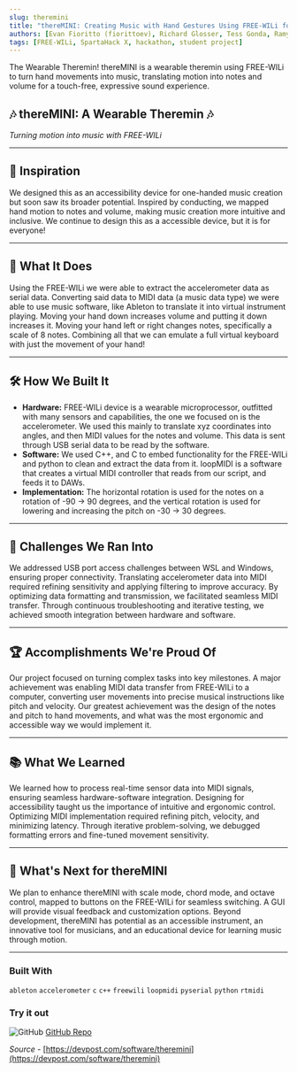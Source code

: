 ---
slug: theremini
title: "thereMINI: Creating Music with Hand Gestures Using FREE-WILi for a Touch-Free Sound Experience"
authors: [Evan Fioritto (fiorittoev), Richard Glosser, Tess Gonda, Ramya Ramkumar]
tags: [FREE-WILi, SpartaHack X, hackathon, student project]
---

The Wearable Theremin! thereMINI is a wearable theremin using FREE-WILi to turn hand movements into music, translating motion into notes and volume for a touch-free, expressive sound experience.


<MyCarousel />

<!-- truncate -->

## 🎶 thereMINI: A Wearable Theremin 🎶 ##

*Turning motion into music with FREE-WILi*

<hr/>

## 🌟 Inspiration

We designed this as an accessibility device for one-handed music creation but soon saw its broader potential. Inspired by conducting, we mapped hand motion to notes and volume, making music creation more intuitive and inclusive. We continue to design this as a accessible device, but it is for everyone!

<hr/>

## 🎵 What It Does
Using the FREE-WILi we were able to extract the accelerometer data as serial data. Converting said data to MIDI data (a music data type) we were able to use music software, like Ableton to translate it into virtual instrument playing. Moving your hand down increases volume and putting it down increases it. Moving your hand left or right changes notes, specifically a scale of 8 notes. Combining all that we can emulate a full virtual keyboard with just the movement of your hand!

<hr/>

## 🛠️ How We Built It

* **Hardware:** FREE-WILi device is a wearable microprocessor, outfitted with many sensors and capabilities, the one we focused on is the accelerometer. We used this mainly to translate xyz coordinates into angles, and then MIDI values for the notes and volume. This data is sent through USB serial data to be read by the software.
* **Software:** We used C++, and C to embed functionality for the FREE-WILi and python to clean and extract the data from it. loopMIDI is a software that creates a virtual MIDI controller that reads from our script, and feeds it to DAWs.
* **Implementation:** The horizontal rotation is used for the notes on a rotation of -90 -> 90 degrees, and the vertical rotation is used for lowering and increasing the pitch on -30 -> 30 degrees.

<hr/>

## 🚧 Challenges We Ran Into
We addressed USB port access challenges between WSL and Windows, ensuring proper connectivity. Translating accelerometer data into MIDI required refining sensitivity and applying filtering to improve accuracy. By optimizing data formatting and transmission, we facilitated seamless MIDI transfer. Through continuous troubleshooting and iterative testing, we achieved smooth integration between hardware and software.

<hr/>

## 🏆 Accomplishments We're Proud Of
Our project focused on turning complex tasks into key milestones. A major achievement was enabling MIDI data transfer from FREE-WILi to a computer, converting user movements into precise musical instructions like pitch and velocity. Our greatest achievement was the design of the notes and pitch to hand movements, and what was the most ergonomic and accessible way we would implement it.

<hr/>

## 📚 What We Learned
We learned how to process real-time sensor data into MIDI signals, ensuring seamless hardware-software integration. Designing for accessibility taught us the importance of intuitive and ergonomic control. Optimizing MIDI implementation required refining pitch, velocity, and minimizing latency. Through iterative problem-solving, we debugged formatting errors and fine-tuned movement sensitivity.

<hr/>

## 🚀 What's Next for thereMINI
We plan to enhance thereMINI with scale mode, chord mode, and octave control, mapped to buttons on the FREE-WILi for seamless switching. A GUI will provide visual feedback and customization options. Beyond development, thereMINI has potential as an accessible instrument, an innovative tool for musicians, and an educational device for learning music through motion.

<hr/>

### Built With

```ableton``` ```accelerometer``` ```c``` ```c++``` ```freewili``` ```loopmidi``` ```pyserial``` ```python``` ```rtmidi```

### Try it out

<div class="github-img">

![GitHub](./github.png) <a href="https://github.com/fiorittoev/theremini" target="_blank"><span>GitHub Repo</span></a>
</div>

*Source* - [https://devpost.com/software/theremini](https://devpost.com/software/theremini)